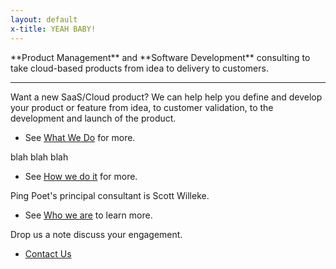 ```yaml
---
layout: default
x-title: YEAH BABY!
---
```



<p className="fs-5 col-md-8 mb-5">
  **Product Management** and **Software
  Development** consulting to take cloud-based products from idea to delivery to customers.
</p>

<hr className="col-3 col-md-2 mb-5" />

<div className="row g-5">

<Card heading="What">
  Want a new SaaS/Cloud product? We can help help you define and develop your
  product or feature from idea, to customer validation, to the development and
  launch of the product.
  <ul className="icon-list ps-0">
    <li className="d-flex align-items-start mb-1">
      See <a href="/consulting/what-we-do">What We Do</a> for more.
    </li>
  </ul>
</Card>

<Card heading="How">
  blah blah blah
  <ul className="icon-list ps-0">
    <li className="d-flex align-items-start mb-1">
      See <a href="/consulting/how-we-do-it">How we do it</a> for more.
    </li>
  </ul>
</Card>

<Card heading="Who 👋">
  Ping Poet's principal consultant is Scott Willeke.
  <ul className="icon-list ps-0">
    <li className="d-flex align-items-start mb-1">
      See <a href="/consulting/who-we-are">Who we are</a> to learn more.
    </li>
  </ul>
</Card>

<Card heading="Contact Us 🤙">
  Drop us a note discuss your engagement.
  <ul className="icon-list ps-0">
    <li className="d-flex align-items-start mb-1">
      <a href="/contact">Contact Us</a>
    </li>
  </ul>
</Card>

</div>
